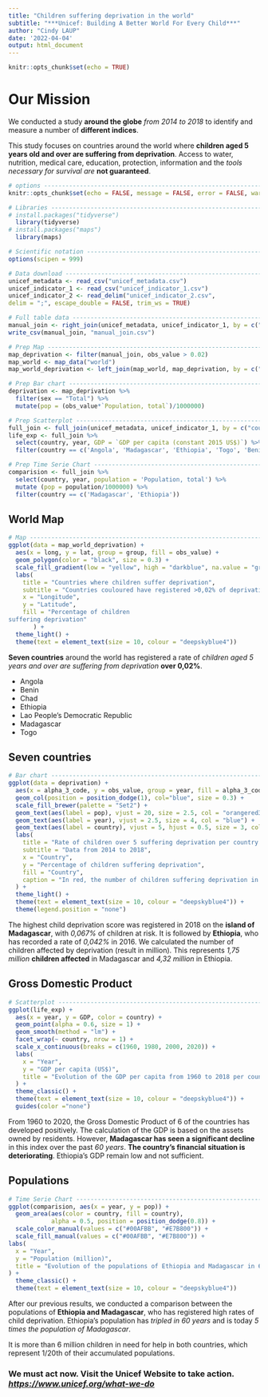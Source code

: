```yaml
---
title: "Children suffering deprivation in the world"
subtitle: "***Unicef: Building A Better World For Every Child***"
author: "Cindy LAUP"
date: '2022-04-04'
output: html_document
---
```


```r
knitr::opts_chunk$set(echo = TRUE)
```

# Our Mission

We conducted a study **around the globe** *from 2014 to 2018* to identify and measure a number of **different indices**.

This study focuses on countries around the world where **children aged 5 years old and over are suffering from deprivation**. Access to water, nutrition, medical care, education, protection, information and the *tools necessary for survival are* **not guaranteed**.

```r
# options ------------------------------------------------------------------
knitr::opts_chunk$set(echo = FALSE, message = FALSE, error = FALSE, warning = FALSE)

# Libraries ----------------------------------------------------------------
# install.packages("tidyverse")
  library(tidyverse)
# install.packages("maps")
  library(maps)

# Scientific notation -----------------------------------------------------
options(scipen = 999)

# Data download -----------------------------------------------------------
unicef_metadata <- read_csv("unicef_metadata.csv")
unicef_indicator_1 <- read_csv("unicef_indicator_1.csv")
unicef_indicator_2 <- read_delim("unicef_indicator_2.csv", 
delim = ";", escape_double = FALSE, trim_ws = TRUE)

# Full table data ---------------------------------------------------------
manual_join <- right_join(unicef_metadata, unicef_indicator_1, by = c("country", "alpha_2_code", "alpha_3_code", "numeric_code", "year" = "time_period"))
write_csv(manual_join, "manual_join.csv")

# Prep Map ----------------------------------------------------------------
map_deprivation <- filter(manual_join, obs_value > 0.02)
map_world <- map_data("world") 
map_world_deprivation <- left_join(map_world, map_deprivation, by = c("region" = "country"))

# Prep Bar chart ----------------------------------------------------------
deprivation <- map_deprivation %>%
  filter(sex == "Total") %>%
  mutate(pop = (obs_value*`Population, total`)/1000000)

# Prep Scatterplot --------------------------------------------------------
full_join <- full_join(unicef_metadata, unicef_indicator_1, by = c("country", "alpha_2_code", "alpha_3_code", "numeric_code", "year" = "time_period"))
life_exp <- full_join %>% 
  select(country, year, GDP = `GDP per capita (constant 2015 US$)`) %>%
  filter(country == c('Angola', 'Madagascar', 'Ethiopia', 'Togo', 'Benin', 'Chad', "Lao" = "Lao People's Democratic Republic"))

# Prep Time Serie Chart ---------------------------------------------------
comparision <- full_join %>% 
  select(country, year, population = 'Population, total') %>%
  mutate (pop = population/1000000) %>%
  filter(country == c('Madagascar', 'Ethiopia'))
```

## World Map

```r
# Map ---------------------------------------------------------------------
ggplot(data = map_world_deprivation) +
  aes(x = long, y = lat, group = group, fill = obs_value) +
  geom_polygon(color = "black", size = 0.3) +
  scale_fill_gradient(low = "yellow", high = "darkblue", na.value = "grey47") +
  labs(
    title = "Countries where children suffer deprivation",
    subtitle = "Countries couloured have registered >0,02% of deprivation",
    x = "Longitude", 
    y = "Latitude",
    fill = "Percentage of children 
suffering deprivation"
       ) +
  theme_light() +
  theme(text = element_text(size = 10, colour = "deepskyblue4"))
```

**Seven countries** around the world has registered a rate of *children aged 5 years and over are suffering from deprivation* **over 0,02%**.

-   Angola
-   Benin
-   Chad
-   Ethiopia
-   Lao People's Democratic Republic
-   Madagascar
-   Togo

## Seven countries

```r
# Bar chart ---------------------------------------------------------------
ggplot(data = deprivation) +
  aes(x = alpha_3_code, y = obs_value, group = year, fill = alpha_3_code) +
  geom_col(position = position_dodge(1), col="blue", size = 0.3) +
  scale_fill_brewer(palette = "Set2") +
  geom_text(aes(label = pop), vjust = 20, size = 2.5, col = "orangered3") +
  geom_text(aes(label = year), vjust = 2.5, size = 4, col = "blue") +
  geom_text(aes(label = country), vjust = 5, hjust = 0.5, size = 3, col = "grey15") +
  labs(
    title = "Rate of children over 5 suffering deprivation per country per year",
    subtitle = "Data from 2014 to 2018", 
    x = "Country", 
    y = "Percentage of children suffering deprivation", 
    fill = "Country",
    caption = "In red, the number of children suffering deprivation in million.",
  ) +
  theme_light() +
  theme(text = element_text(size = 10, colour = "deepskyblue4")) +
  theme(legend.position = "none")
```

The highest child deprivation score was registered in 2018 on the **island of Madagascar**, with *0,067%* of children at risk. It is followed by **Ethiopia**, who has recorded a rate of *0,042%* in 2016. We calculated the number of children affected by deprivation (result in million). This represents *1,75 million* **children affected** in Madagascar and *4,32 million* in Ethiopia.

## Gross Domestic Product

```r

# Scatterplot -------------------------------------------------------------
ggplot(life_exp) +
  aes(x = year, y = GDP, color = country) +
  geom_point(alpha = 0.6, size = 1) +
  geom_smooth(method = "lm") +
  facet_wrap(~ country, nrow = 1) +
  scale_x_continuous(breaks = c(1960, 1980, 2000, 2020)) +
  labs(
    x = "Year",
    y = "GDP per capita (US$)",
    title = "Evolution of the GDP per capita from 1960 to 2018 per country"
  ) +
  theme_classic() +
  theme(text = element_text(size = 10, colour = "deepskyblue4")) +
  guides(color ="none")
```

From 1960 to 2020, the Gross Domestic Product of 6 of the countries has developed positively. The calculation of the GDP is based on the assets owned by residents. However, **Madagascar has seen a significant decline** in this index over the past *60 years*. **The country's financial situation is deteriorating**. Ethiopia's GDP remain low and not sufficient.

## Populations

```r
# Time Serie Chart --------------------------------------------------------
ggplot(comparision, aes(x = year, y = pop)) + 
  geom_area(aes(color = country, fill = country), 
            alpha = 0.5, position = position_dodge(0.8)) +
  scale_color_manual(values = c("#00AFBB", "#E7B800")) +
  scale_fill_manual(values = c("#00AFBB", "#E7B800")) +
labs(
  x = "Year",
  y = "Population (million)",
  title = "Evolution of the populations of Ethiopia and Madagascar in 60 years"
) +
  theme_classic() +
  theme(text = element_text(size = 10, colour = "deepskyblue4"))
```

After our previous results, we conducted a comparison between the populations of **Ethiopia and Madagascar**, who has registered high rates of child deprivation. Ethiopia's population has *tripled in 60 years* and is today *5 times the population of Madagascar*.

It is more than 6 million children in need for help in both countries, which represent 1/20th of their accumulated populations.

### **We must act now**. Visit the Unicef Website to take action. [*https://www.unicef.org/what-we-do*](https://www.unicef.org/what-we-do){.uri}
